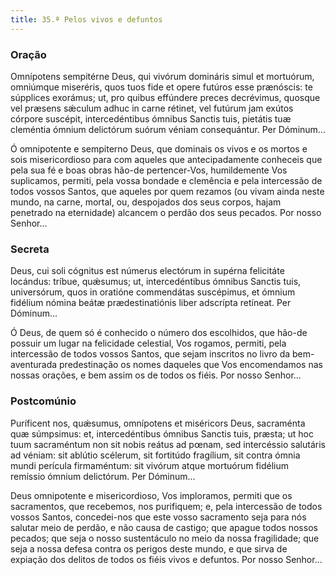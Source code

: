```yaml
---
title: 35.ª Pelos vivos e defuntos
---
```


### Oração

<div class="side-by-side not-content">

Omnípotens sempitérne Deus, qui vivórum domináris simul et mortuórum, omniúmque miseréris, quos tuos fide et opere futúros esse prænóscis: te súpplices exorámus; ut, pro quibus effúndere preces decrévimus, quosque vel præsens sǽculum adhuc in carne rétinet, vel futúrum jam exútos córpore suscépit, intercedéntibus ómnibus Sanctis tuis, pietátis tuæ cleméntia ómnium delictórum suórum véniam consequántur. Per Dóminum...

Ó omnipotente e sempiterno Deus, que dominais os vivos e os mortos e sois misericordioso para com aqueles que antecipadamente conheceis que pela sua fé e boas obras hão-de pertencer-Vos, humildemente Vos suplicamos, permiti, pela vossa bondade e clemência e pela intercessão de todos vossos Santos, que aqueles por quem rezamos (ou vivam ainda neste mundo, na carne, mortal, ou, despojados dos seus corpos, hajam penetrado na eternidade) alcancem o perdão dos seus pecados. Por nosso Senhor...

</div>

### Secreta

<div class="side-by-side not-content">

Deus, cui soli cógnitus est númerus electórum in supérna felicitáte locándus: tríbue, quǽsumus; ut, intercedéntibus ómnibus Sanctis tuis, universórum, quos in oratióne commendátas suscépimus, et ómnium fidélium nómina beátæ prædestinatiónis liber adscrípta retíneat. Per Dóminum...

Ó Deus, de quem só é conhecido o número dos escolhidos, que hão-de possuir um lugar na felicidade celestial, Vos rogamos, permiti, pela intercessão de todos vossos Santos, que sejam inscritos no livro da bem-aventurada predestinação os nomes daqueles que Vos encomendamos nas nossas orações, e bem assim os de todos os fiéis. Por nosso Senhor...

</div>

### Postcomúnio

<div class="side-by-side not-content">

Puríficent nos, quǽsumus, omnípotens et miséricors Deus, sacraménta quæ súmpsimus: et, intercedéntibus ómnibus Sanctis tuis, præsta; ut hoc tuum sacraméntum non sit nobis reátus ad pœnam, sed intercéssio salutáris ad véniam: sit ablútio scélerum, sit fortitúdo fragílium, sit contra ómnia mundi perícula firmaméntum: sit vivórum atque mortuórum fidélium remíssio ómnium delictórum. Per Dóminum...

Deus omnipotente e misericordioso, Vos imploramos, permiti que os sacramentos, que recebemos, nos purifiquem; e, pela intercessão de todos vossos Santos, concedei-nos que este vosso sacramento seja para nós salutar meio de perdão, e não causa de castigo; que apague todos nossos pecados; que seja o nosso sustentáculo no meio da nossa fragilidade; que seja a nossa defesa contra os perigos deste mundo, e que sirva de expiação dos delitos de todos os fiéis vivos e defuntos. Por nosso Senhor...

</div>
